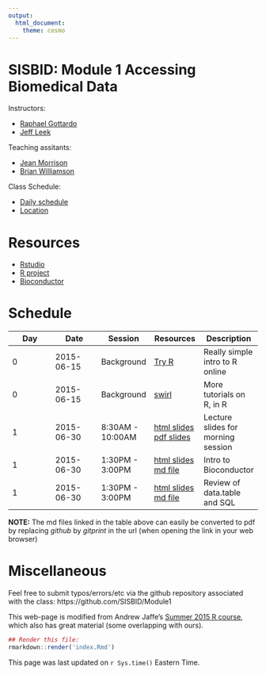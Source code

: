 ```yaml
---
output:
  html_document:
    theme: cosmo
---
```


SISBID: Module 1 Accessing Biomedical Data
=============

Instructors: 

* [Raphael Gottardo](http://www.rglab.org/)
* [Jeff Leek](http://www.jtleek.com/)

Teaching assitants:

* [Jean Morrison](http://students.washington.edu/jeanm5/)
* [Brian Williamson](http://students.washington.edu/brianw26/)


Class Schedule:

* [Daily schedule](http://www.biostat.washington.edu/suminst/sisbid/schedule)
* [Location](http://www.biostat.washington.edu/suminst/sisbid/maps)


# Resources

* [Rstudio](http://www.rstudio.com/)
* [R project](http://www.r-project.org/)
* [Bioconductor](http://bioconductor.org/)

# Schedule

| Day  | Date  |  Session | Resources  |  Description |
|---|---|---|---|---|
| 0  | 2015-06-15  | Background  | [Try R](http://tryr.codeschool.com/)  | Really simple intro to R online  |
| 0  | 2015-06-15  | Background | [swirl](http://swirlstats.com/)  | More tutorials on R, in R  |
|1 | 2015-06-30 | 8:30AM - 10:00AM | [html slides](lecture_notes/welcome.html) [pdf slides](lecture_notes/welcome.pdf) | Lecture slides for morning session |
|1 | 2015-06-30 | 1:30PM - 3:00PM | [html slides](lecture_notes/Bioconductor_intro.html) [md file](lecture_notes/Bioconductor_intro.md) | Intro to Bioconductor |
|1 | 2015-06-30 | 1:30PM - 3:00PM | [html slides](lecture_notes/data_manipulation_review.html) [md file](lecture_notes/data_manipulation_review.md) | Review of data.table and SQL |


**NOTE:** The md files linked in the table above can easily be converted to pdf by replacing *github* by *gitprint* in the url (when opening the link in your web browser)

<!-- Add links to the rest of the material as we go



-->

# Miscellaneous

Feel free to submit typos/errors/etc via the github repository associated with the class: 
https://github.com/SISBID/Module1

This web-page is modified from Andrew Jaffe's [Summer 2015 R course](http://www.aejaffe.com/summerR_2015/), which also has great material (some overlapping with ours).

```r
## Render this file:
rmarkdown::render('index.Rmd')
```

This page was last updated on `r Sys.time()` Eastern Time.
